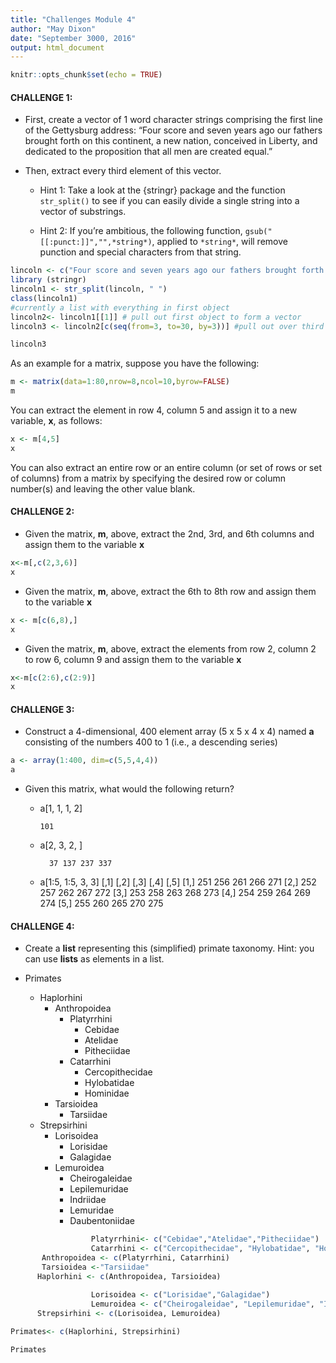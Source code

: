 ```yaml
---
title: "Challenges Module 4"
author: "May Dixon"
date: "September 3000, 2016"
output: html_document
---
```


```r
knitr::opts_chunk$set(echo = TRUE)
```

#### CHALLENGE 1:
 
- First, create a vector of 1 word character strings comprising the first line of the Gettysburg address: "Four score and seven years ago our fathers brought forth on this continent, a new nation, conceived in Liberty, and dedicated to the proposition that all men are created equal."

- Then, extract every third element of this vector.

	- Hint 1: Take a look at the {stringr} package and the function `str_split()` to see if you can easily divide a single string into a vector of substrings.

	- Hint 2: If you're ambitious, the following function, `gsub("[[:punct:]]","",*string*)`, applied to `*string*`, will remove punction and special characters from that string.

```r

lincoln <- c("Four score and seven years ago our fathers brought forth on this continent, a new nation, conceived in Liberty, and dedicated to the proposition that all men are created equal.")
library (stringr)
lincoln1 <- str_split(lincoln, " ")
class(lincoln1) 
#currently a list with everything in first object
lincoln2<- lincoln1[[1]] # pull out first object to form a vector
lincoln3 <- lincoln2[c(seq(from=3, to=30, by=3))] #pull out over third row

lincoln3

```

As an example for a matrix, suppose you have the following:

``` r
m <- matrix(data=1:80,nrow=8,ncol=10,byrow=FALSE)
m
```

You can extract the element in row 4, column 5 and assign it to a new variable, **x**, as follows:

``` r
x <- m[4,5]
x
```

You can also extract an entire row or an entire column (or set of rows or set of columns) from a matrix by specifying the desired row or column number(s) and leaving the other value blank.

#### CHALLENGE 2:

- Given the matrix, **m**, above, extract the 2nd, 3rd, and 6th columns and assign them to the variable **x**
```r
x<-m[,c(2,3,6)]
x

```
- Given the matrix, **m**, above, extract the 6th to 8th row and assign them to the variable **x**
```r
x <- m[c(6,8),]
x
```
- Given the matrix, **m**, above, extract the elements from row 2, column 2 to row 6, column 9 and assign them to the variable **x**
```r
x<-m[c(2:6),c(2:9)]
x
```
#### CHALLENGE 3:

- Construct a 4-dimensional, 400 element array (5 x 5 x 4 x 4) named **a** consisting of the numbers 400 to 1 (i.e., a descending series)

```r
a <- array(1:400, dim=c(5,5,4,4))
a
```
- Given this matrix, what would the following return?

	- a[1, 1, 1, 2]
	
	      101

	- a[2, 3, 2, ]

            37 137 237 337
      
	- a[1:5, 1:5, 3, 3]
             [,1] [,2] [,3] [,4] [,5]
            [1,]  251  256  261  266  271
            [2,]  252  257  262  267  272
            [3,]  253  258  263  268  273
            [4,]  254  259  264  269  274
            [5,]  255  260  265  270  275
	      


#### CHALLENGE 4:

- Create a **list** representing this (simplified) primate taxonomy. Hint: you can use **lists** as elements in a list.

- Primates
	- Haplorhini
		- Anthropoidea
			- Platyrrhini
				- Cebidae
				- Atelidae
				- Pitheciidae
			- Catarrhini
				- Cercopithecidae
				- Hylobatidae
				- Hominidae
		- Tarsioidea
			- Tarsiidae
	- Strepsirhini
		- Lorisoidea
			- Lorisidae
			- Galagidae
		- Lemuroidea
			- Cheirogaleidae
			- Lepilemuridae
			- Indriidae
			- Lemuridae
			- Daubentoniidae
			
```r
                  Platyrrhini<- c("Cebidae","Atelidae","Pitheciidae")
                  Catarrhini <- c("Cercopithecidae", "Hylobatidae", "Hominidae")
       Anthropoidea <- c(Platyrrhini, Catarrhini)
       Tarsioidea <-"Tarsiidae"
      Haplorhini <- c(Anthropoidea, Tarsioidea)

                  Lorisoidea <- c("Lorisidae","Galagidae")
                  Lemuroidea <- c("Cheirogaleidae", "Lepilemuridae", "Indriidae", "Lemuridae", "Daubentoniidae")
      Strepsirhini <- c(Lorisoidea, Lemuroidea)
      
Primates<- c(Haplorhini, Strepsirhini)

Primates

```
